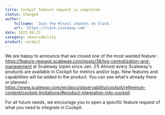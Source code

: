 ```yaml
---
title: Cockpit feature request is completed
status: changed
author:
    fullname: 'Join the #[xxx] channel on Slack.'
    url: 'https://slack.scaleway.com'
date: 2023-08-22
category: observability
product: cockpit
---
```


We are happy to announce that we closed one of the most wanted feature : https://feature-request.scaleway.com/posts/38/log-centralization-and-management at Scaleway (open since Jan. 21)
Almost every Scaleway's products are available in Cockpit for metrics and/or logs. New features and capabilities will be added to the product. You can see what's already there or planned : https://www.scaleway.com/en/docs/observability/cockpit/reference-content/cockpit-limitations/#product-integration-into-cockpit

For all future needs, we encourage you to open a specific feature request of what you need to integrate in Cockpit.

